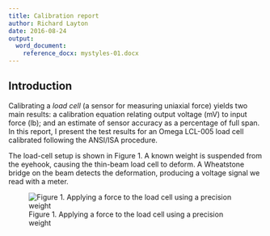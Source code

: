 ```yaml
---
title: Calibration report
author: Richard Layton
date: 2016-08-24
output:
  word_document:
    reference_docx: mystyles-01.docx
---
```


## Introduction

Calibrating a *load cell* (a sensor for measuring uniaxial force) yields two main results: a calibration equation relating output voltage (mV) to input force (lb); and an estimate of sensor accuracy as a percentage of full span. In this report, I present the test results for an Omega LCL-005 load cell calibrated following the ANSI/ISA procedure.

The load-cell setup is shown in Figure 1. A known weight is suspended from the eyehook, causing the thin-beam load cell to deform. A Wheatstone bridge on the beam detects the deformation, producing a voltage signal we read with a meter. 

![Figure 1. Applying a force to the load cell using a precision weight](load-cell-setup.png)
